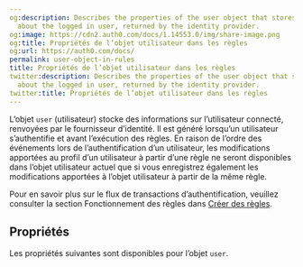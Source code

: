 ```yaml
---
og:description: Describes the properties of the user object that stores information
  about the logged in user, returned by the identity provider.
og:image: https://cdn2.auth0.com/docs/1.14553.0/img/share-image.png
og:title: Propriétés de l’objet utilisateur dans les règles
og:url: https://auth0.com/docs/
permalink: user-object-in-rules
title: Propriétés de l’objet utilisateur dans les règles
twitter:description: Describes the properties of the user object that stores information
  about the logged in user, returned by the identity provider.
twitter:title: Propriétés de l’objet utilisateur dans les règles
---
```




L’objet `user` (utilisateur) stocke des informations sur l’utilisateur connecté, renvoyées par le fournisseur d’identité. Il est généré lorsqu’un utilisateur s’authentifie et avant l’exécution des règles. En raison de l’ordre des événements lors de l’authentification d’un utilisateur, les modifications apportées au profil d’un utilisateur à partir d’une règle ne seront disponibles dans l’objet utilisateur actuel que si vous enregistrez également les modifications apportées à l’objet utilisateur à partir de la même règle.

Pour en savoir plus sur le flux de transactions d’authentification, veuillez consulter la section Fonctionnement des règles dans [Créer des règles](/rules/create-rules).



## Propriétés

Les propriétés suivantes sont disponibles pour l’objet `user`.